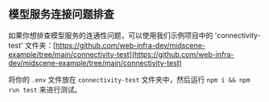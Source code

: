## 模型服务连接问题排查

如果你想排查模型服务的连通性问题，可以使用我们示例项目中的 'connectivity-test' 文件夹：[https://github.com/web-infra-dev/midscene-example/tree/main/connectivity-test](https://github.com/web-infra-dev/midscene-example/tree/main/connectivity-test)

将你的 `.env` 文件放在 `connectivity-test` 文件夹中，然后运行 `npm i && npm run test` 来进行测试。